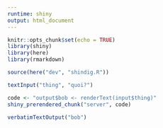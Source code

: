 ```yaml
---
runtime: shiny
output: html_document
---
```


```r
knitr::opts_chunk$set(echo = TRUE)
library(shiny)
library(here)
library(rmarkdown)

source(here("dev", "shindig.R"))

```

```r
textInput("thing", "quoi?")
```

```r
code <- "output$bob <- renderText(input$thing)"
shiny_prerendered_chunk("server", code)
```

```r
verbatimTextOutput("bob")
```




